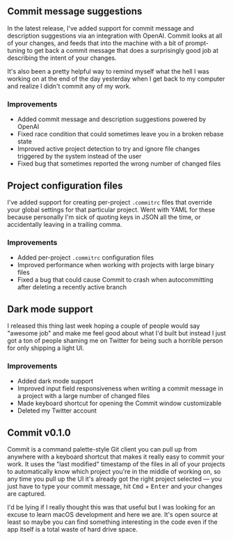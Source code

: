 
<Event date="2023-08">

## Commit message suggestions

In the latest release, I've added support for commit message and description suggestions via an integration with OpenAI. Commit looks at all of your changes, and feeds that into the machine with a bit of prompt-tuning to get back a commit message that does a surprisingly good job at describing the intent of your changes.

It's also been a pretty helpful way to remind myself what the hell I was working on at the end of the day yesterday when I get back to my computer and realize I didn't commit any of my work.

### Improvements

- Added commit message and description suggestions powered by OpenAI
- Fixed race condition that could sometimes leave you in a broken rebase state
- Improved active project detection to try and ignore file changes triggered by the system instead of the user
- Fixed bug that sometimes reported the wrong number of changed files

</Event>

<Event date="2023-07">

## Project configuration files

I've added support for creating per-project `.commitrc` files that override your global settings for that particular project. Went with YAML for these because personally I'm sick of quoting keys in JSON all the time, or accidentally leaving in a trailing comma.

### Improvements

- Added per-project `.commitrc` configuration files
- Improved performance when working with projects with large binary files
- Fixed a bug that could cause Commit to crash when autocommitting after deleting a recently active branch

</Event>

<Event date="2023-06">

## Dark mode support

I released this thing last week hoping a couple of people would say "awesome job" and make me feel good about what I'd built but instead I just got a ton of people shaming me on Twitter for being such a horrible person for only shipping a light UI.

### Improvements

- Added dark mode support
- Improved input field responsiveness when writing a commit message in a project with a large number of changed files
- Made keyboard shortcut for opening the Commit window customizable
- Deleted my Twitter account

</Event>

<Event date="2023-05">

## Commit v0.1.0

Commit is a command palette-style Git client you can pull up from anywhere with a keyboard shortcut that makes it really easy to commit your work. It uses the "last modified" timestamp of the files in all of your projects to automatically know which project you're in the middle of working on, so any time you pull up the UI it's already got the right project selected — you just have to type your commit message, hit <kbd>Cmd</kbd> + <kbd>Enter</kbd> and your changes are captured.

I'd be lying if I really thought this was that useful but I was looking for an excuse to learn macOS development and here we are. It's open source at least so maybe you can find something interesting in the code even if the app itself is a total waste of hard drive space.

</Event>

